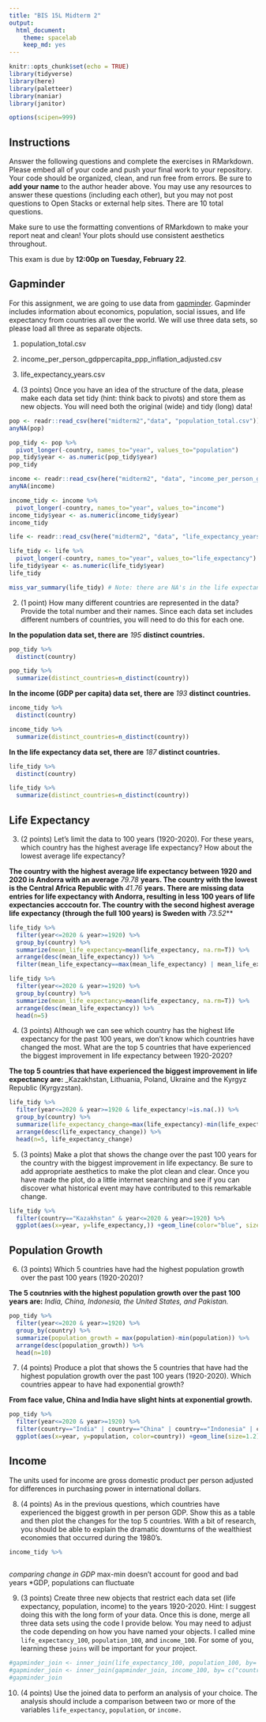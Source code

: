 ```yaml
---
title: "BIS 15L Midterm 2"
output:
  html_document: 
    theme: spacelab
    keep_md: yes
---
```


```r
knitr::opts_chunk$set(echo = TRUE)
library(tidyverse)
library(here)
library(paletteer)
library(naniar)
library(janitor)
```

```r
options(scipen=999)
```

## Instructions
Answer the following questions and complete the exercises in RMarkdown. Please embed all of your code and push your final work to your repository. Your code should be organized, clean, and run free from errors. Be sure to **add your name** to the author header above. You may use any resources to answer these questions (including each other), but you may not post questions to Open Stacks or external help sites. There are 10 total questions.  

Make sure to use the formatting conventions of RMarkdown to make your report neat and clean! Your plots should use consistent aesthetics throughout.  

This exam is due by **12:00p on Tuesday, February 22**.  

## Gapminder
For this assignment, we are going to use data from  [gapminder](https://www.gapminder.org/). Gapminder includes information about economics, population, social issues, and life expectancy from countries all over the world. We will use three data sets, so please load all three as separate objects.    

1. population_total.csv  
2. income_per_person_gdppercapita_ppp_inflation_adjusted.csv  
3. life_expectancy_years.csv  

1. (3 points) Once you have an idea of the structure of the data, please make each data set tidy (hint: think back to pivots) and store them as new objects. You will need both the original (wide) and tidy (long) data!  

```r
pop <- readr::read_csv(here("midterm2","data", "population_total.csv"))
anyNA(pop)
```

```r
pop_tidy <- pop %>%
  pivot_longer(-country, names_to="year", values_to="population")
pop_tidy$year <- as.numeric(pop_tidy$year)
pop_tidy
```

```r
income <- readr::read_csv(here("midterm2", "data", "income_per_person_gdppercapita_ppp_inflation_adjusted.csv"))
anyNA(income)
```

```r
income_tidy <- income %>%
  pivot_longer(-country, names_to="year", values_to="income")
income_tidy$year <- as.numeric(income_tidy$year)
income_tidy
```

```r
life <- readr::read_csv(here("midterm2", "data", "life_expectancy_years.csv"))
```

```r
life_tidy <- life %>%
  pivot_longer(-country, names_to="year", values_to="life_expectancy")
life_tidy$year <- as.numeric(life_tidy$year)
life_tidy

miss_var_summary(life_tidy) # Note: there are NA's in the life expectancy data table
```

2. (1 point) How many different countries are represented in the data? Provide the total number and their names. Since each data set includes different numbers of countries, you will need to do this for each one.  

**In the population data set, there are** _195_ **distinct countries.**
```r
pop_tidy %>%
  distinct(country)
```

```r
pop_tidy %>%
  summarize(distinct_countries=n_distinct(country))
```

**In the income (GDP per capita) data set, there are** _193_ **distinct countries.**
```r
income_tidy %>%
  distinct(country)
```

```r
income_tidy %>%
  summarize(distinct_countries=n_distinct(country))
```

**In the life expectancy data set, there are** _187_ **distinct countries.**
```r
life_tidy %>%
  distinct(country)
```

```r
life_tidy %>%
  summarize(distinct_countries=n_distinct(country))
```

## Life Expectancy  

3. (2 points) Let's limit the data to 100 years (1920-2020). For these years, which country has the highest average life expectancy? How about the lowest average life expectancy?  

**The country with the highest average life expectancy between 1920 and 2020 is Andorra with an average** _79.78_ **years. The country with the lowest is the Central Africa Republic with** _41.76_ **years. There are missing data entries for life expectancy with Andorra, resulting in less 100 years of life expectancies acccoutn for. The country with the second highest average life expectancy (through the full 100 years) is Sweden with** _73.52_**
```r
life_tidy %>%
  filter(year<=2020 & year>=1920) %>%
  group_by(country) %>%
  summarize(mean_life_expectancy=mean(life_expectancy, na.rm=T)) %>%
  arrange(desc(mean_life_expectancy)) %>%
  filter(mean_life_expectancy==max(mean_life_expectancy) | mean_life_expectancy==min(mean_life_expectancy) | country=="Sweden") # Note: Andorra has missing data in a range of years
```

```r
life_tidy %>%
  filter(year<=2020 & year>=1920) %>%
  group_by(country) %>%
  summarize(mean_life_expectancy=mean(life_expectancy, na.rm=T)) %>%
  arrange(desc(mean_life_expectancy)) %>%
  head(n=5)
```

4. (3 points) Although we can see which country has the highest life expectancy for the past 100 years, we don't know which countries have changed the most. What are the top 5 countries that have experienced the biggest improvement in life expectancy between 1920-2020?  

**The top 5 countries that have experienced the biggest improvement in life expectancy are:** _Kazakhstan, Lithuania, Poland, Ukraine and the Kyrgyz Republic (Kyrgyzstan).
```r
life_tidy %>%
  filter(year<=2020 & year>=1920 & life_expectancy!=is.na(.)) %>%
  group_by(country) %>%
  summarize(life_expectancy_change=max(life_expectancy)-min(life_expectancy)) %>%
  arrange(desc(life_expectancy_change)) %>%
  head(n=5, life_expectancy_change)
```

5. (3 points) Make a plot that shows the change over the past 100 years for the country with the biggest improvement in life expectancy. Be sure to add appropriate aesthetics to make the plot clean and clear. Once you have made the plot, do a little internet searching and see if you can discover what historical event may have contributed to this remarkable change.  

```r
life_tidy %>%
  filter(country=="Kazakhstan" & year<=2020 & year>=1920) %>%
  ggplot(aes(x=year, y=life_expectancy,)) +geom_line(color="blue", size=1.2, alpha=0.75) +theme_linedraw() +labs(x="Year", y="Life Expectancy (years)", title="Life Expectancy in Kazakhstan from 1920-2020") +theme(plot.title=element_text(size=rel(1.5), hjus=0)) +xlim(1920,2020)
```

## Population Growth
6. (3 points) Which 5 countries have had the highest population growth over the past 100 years (1920-2020)?  

**The 5 coutnries with the highest population growth over the past 100 years are:** _India, China, Indonesia, the United States, and Pakistan._
```r
pop_tidy %>%
  filter(year<=2020 & year>=1920) %>%
  group_by(country) %>%
  summarize(population_growth = max(population)-min(population)) %>%
  arrange(desc(population_growth)) %>%
  head(n=10)
```

7. (4 points) Produce a plot that shows the 5 countries that have had the highest population growth over the past 100 years (1920-2020). Which countries appear to have had exponential growth?  

**From face value, China and India have slight hints at exponential growth.**
```r
pop_tidy %>%
  filter(year<=2020 & year>=1920) %>%
  filter(country=="India" | country=="China" | country=="Indonesia" | country=="United States" | country=="Pakistan") %>%
  ggplot(aes(x=year, y=population, color=country)) +geom_line(size=1.2) +facet_wrap(~country, ncol=2) +labs(title="Population growth amongst the top 5 countries in 1920-2020", y="Population", x="Year")
```

## Income
The units used for income are gross domestic product per person adjusted for differences in purchasing power in international dollars.

8. (4 points) As in the previous questions, which countries have experienced the biggest growth in per person GDP. Show this as a table and then plot the changes for the top 5 countries. With a bit of research, you should be able to explain the dramatic downturns of the wealthiest economies that occurred during the 1980's.  

```r
income_tidy %>%
  
```

*comparing change in GDP
*max-min doesn't account for good and bad years
*GDP, populations can fluctuate

9. (3 points) Create three new objects that restrict each data set (life expectancy, population, income) to the years 1920-2020. Hint: I suggest doing this with the long form of your data. Once this is done, merge all three data sets using the code I provide below. You may need to adjust the code depending on how you have named your objects. I called mine `life_expectancy_100`, `population_100`, and `income_100`. For some of you, learning these `joins` will be important for your project.  

```r
#gapminder_join <- inner_join(life_expectancy_100, population_100, by= c("country", "year"))
#gapminder_join <- inner_join(gapminder_join, income_100, by= c("country", "year"))
#gapminder_join
```

10. (4 points) Use the joined data to perform an analysis of your choice. The analysis should include a comparison between two or more of the variables `life_expectancy`, `population`, or `income.`  